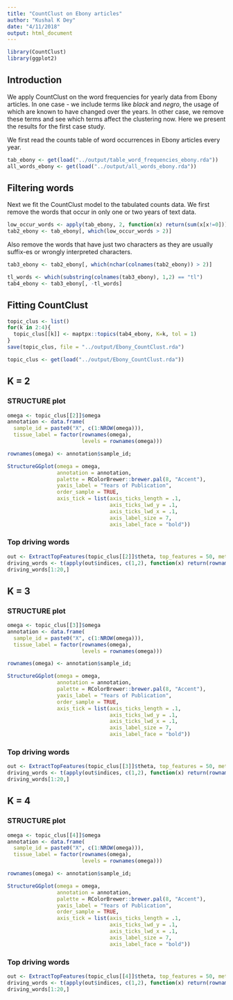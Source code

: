 ```yaml
---
title: "CountClust on Ebony articles"
author: "Kushal K Dey"
date: "4/11/2018"
output: html_document
---
```


```r
library(CountClust)
library(ggplot2)
```

## Introduction

We apply CountClust on the word frequencies for yearly data from Ebony articles. 
In one case - we include terms like *black* and *negro*, the usage of which are
known to have changed over the years. In other case, we remove these terms and
see which terms affect the clustering now. Here we present the results for the 
first case study. 

We first read the counts table of word occurrences in Ebony articles every year.

```r
tab_ebony <- get(load("../output/table_word_frequencies_ebony.rda"))
all_words_ebony <- get(load("../output/all_words_ebony.rda"))
```

## Filtering words 

Next we fit the CountClust model to the tabulated counts data. We first remove 
the words that occur in only one or two years of text data. 

```r
low_occur_words <- apply(tab_ebony, 2, function(x) return(sum(x[x!=0])))
tab2_ebony <- tab_ebony[, which(low_occur_words > 2)]
```

Also remove the words that have just two characters as they are usually suffix-es or wrongly
interpreted characters.

```r
tab3_ebony <- tab2_ebony[, which(nchar(colnames(tab2_ebony)) > 2)]

tl_words <- which(substring(colnames(tab3_ebony), 1,2) == "tl")
tab4_ebony <- tab3_ebony[, -tl_words]
```

## Fitting CountClust

```r
topic_clus <- list()
for(k in 2:4){
  topic_clus[[k]] <- maptpx::topics(tab4_ebony, K=k, tol = 1)
}
save(topic_clus, file = "../output/Ebony_CountClust.rda")

```

```r
topic_clus <- get(load("../output/Ebony_CountClust.rda"))
```

## K = 2

### STRUCTURE plot 

```r
omega <- topic_clus[[2]]$omega
annotation <- data.frame(
  sample_id = paste0("X", c(1:NROW(omega))),
  tissue_label = factor(rownames(omega),
                        levels = rownames(omega)))

rownames(omega) <- annotation$sample_id;

StructureGGplot(omega = omega,
                annotation = annotation,
                palette = RColorBrewer::brewer.pal(8, "Accent"),
                yaxis_label = "Years of Publication",
                order_sample = TRUE,
                axis_tick = list(axis_ticks_length = .1,
                                 axis_ticks_lwd_y = .1,
                                 axis_ticks_lwd_x = .1,
                                 axis_label_size = 7,
                                 axis_label_face = "bold"))

```

### Top driving words 

```r
out <- ExtractTopFeatures(topic_clus[[2]]$theta, top_features = 50, method = "poisson", options = "min")
driving_words <- t(apply(out$indices, c(1,2), function(x) return(rownames(topic_clus[[2]]$theta)[x])))
driving_words[1:20,]
```

## K = 3

### STRUCTURE plot 

```r
omega <- topic_clus[[3]]$omega
annotation <- data.frame(
  sample_id = paste0("X", c(1:NROW(omega))),
  tissue_label = factor(rownames(omega),
                        levels = rownames(omega)))

rownames(omega) <- annotation$sample_id;

StructureGGplot(omega = omega,
                annotation = annotation,
                palette = RColorBrewer::brewer.pal(8, "Accent"),
                yaxis_label = "Years of Publication",
                order_sample = TRUE,
                axis_tick = list(axis_ticks_length = .1,
                                 axis_ticks_lwd_y = .1,
                                 axis_ticks_lwd_x = .1,
                                 axis_label_size = 7,
                                 axis_label_face = "bold"))

```

### Top driving words 

```r
out <- ExtractTopFeatures(topic_clus[[3]]$theta, top_features = 50, method = "poisson", options = "min")
driving_words <- t(apply(out$indices, c(1,2), function(x) return(rownames(topic_clus[[3]]$theta)[x])))
driving_words[1:20,]
```

## K = 4

### STRUCTURE plot 

```r
omega <- topic_clus[[4]]$omega
annotation <- data.frame(
  sample_id = paste0("X", c(1:NROW(omega))),
  tissue_label = factor(rownames(omega),
                        levels = rownames(omega)))

rownames(omega) <- annotation$sample_id;

StructureGGplot(omega = omega,
                annotation = annotation,
                palette = RColorBrewer::brewer.pal(8, "Accent"),
                yaxis_label = "Years of Publication",
                order_sample = TRUE,
                axis_tick = list(axis_ticks_length = .1,
                                 axis_ticks_lwd_y = .1,
                                 axis_ticks_lwd_x = .1,
                                 axis_label_size = 7,
                                 axis_label_face = "bold"))

```

### Top driving words 

```r
out <- ExtractTopFeatures(topic_clus[[4]]$theta, top_features = 50, method = "poisson", options = "min")
driving_words <- t(apply(out$indices, c(1,2), function(x) return(rownames(topic_clus[[4]]$theta)[x])))
driving_words[1:20,]
```



